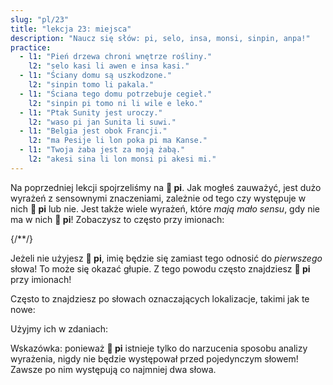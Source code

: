 ```yaml
---
slug: "pl/23"
title: "lekcja 23: miejsca"
description: "Naucz się słów: pi, selo, insa, monsi, sinpin, anpa!"
practice:
  - l1: "Pień drzewa chroni wnętrze rośliny."
    l2: "selo kasi li awen e insa kasi."
  - l1: "Ściany domu są uszkodzone."
    l2: "sinpin tomo li pakala."
  - l1: "Ściana tego domu potrzebuje cegieł."
    l2: "sinpin pi tomo ni li wile e leko."
  - l1: "Ptak Sunity jest uroczy."
    l2: "waso pi jan Sunita li suwi."
  - l1: "Belgia jest obok Francji."
    l2: "ma Pesije li lon poka pi ma Kanse."
  - l1: "Twoja żaba jest za moją żabą."
    l2: "akesi sina li lon monsi pi akesi mi."
---
```



Na poprzedniej lekcji spojrzeliśmy na **󱥍 pi**. Jak mogłeś zauważyć, jest dużo wyrażeń z sensownymi znaczeniami, zależnie od tego czy występuje w nich **󱥍 pi** lub nie. Jest także wiele wyrażeń, które *mają mało sensu*, gdy nie ma w nich **󱥍 pi**! Zobaczysz to często przy imionach:

<List>
  {/*<Word sl="pi" m="" />*/}
  <Sentence sl="soweli pi jan Ema" m="pies Emmy" />
  <Sentence sl="soweli jan Ema" m="człowieczy pies Emma (???)" />
  <Sentence sl="toki pi jan Mili" m="wypowiedź Millie" />
  <Sentence sl="toki jan Mili" m="ludzki język nazwany Millie (???)" />
</List>

Jeżeli nie użyjesz **󱥍 pi**, imię będzie się zamiast tego odnosić do *pierwszego* słowa! To może się okazać głupie. Z tego powodu często znajdziesz **󱥍 pi** przy imionach!

Często to znajdziesz po słowach oznaczających lokalizacje, takimi jak te nowe:

<List>
  <Word sl="selo" m="skóra, łupina, skorupa, kora" />
  <Word sl="insa" m="część wewnętrzna, centrum, środek" />
  <Word sl="monsi" m="plecy, tył" />
  <Word sl="sinpin" m="twarz, przód, ściana" />
  <Word sl="anpa" m="dół; pokonać" />
</List>

Użyjmy ich w zdaniach:

<List>
  <Sentence sl="selo kasi li kiwen." m="Kora drzewa jest twarda i drewniana." />
  <Sentence sl="selo pi kasi ni li pakala." m="Kora tego drzewa jest uszkodzona." />
  <Sentence sl="soweli li lon insa tomo." m="Kot jest wewnątrz domu." />
  <Sentence sl="o tawa insa pi tomo mi!" m="Wejdź do środka mojego domu!" />
  <Sentence sl="sinpin pi jan Ali li pona." m="Twarz Alego jest ładna." />
  <Sentence sl="mani li lon anpa pi telo suli." m="Skarb jest na dnie oceanu." />
</List>

Wskazówka: ponieważ **󱥍 pi** istnieje tylko do narzucenia sposobu analizy wyrażenia, nigdy nie będzie występował przed pojedynczym słowem! Zawsze po nim występują co najmniej dwa słowa.

<Practice exercises={frontmatter.practice} client:load />
